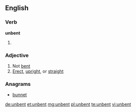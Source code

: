 ==English==

===Verb===
'''unbent'''
# {{en-past of|unbend}}
===Adjective===
{{en-adj}}
# Not [[bent]]
# [[erect|Erect]], [[upright]], or [[straight]]

===Anagrams===
* [[bunnet#English|bunnet]]

[[de:unbent]]
[[et:unbent]]
[[mg:unbent]]
[[pl:unbent]]
[[te:unbent]]
[[vi:unbent]]
